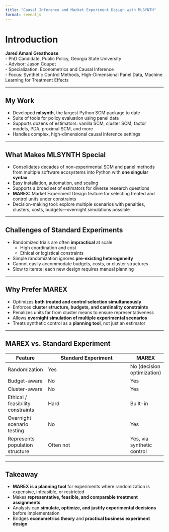 ```yaml
---
title: "Causal Inference and Market Experiment Design with MLSYNTH"
format: revealjs
---
```


# Introduction

**Jared Amani Greathouse**  
- PhD Candidate, Public Policy, Georgia State University  
- Advisor: Jason Coupet  
- Specialization: Econometrics and Causal Inference  
- Focus: Synthetic Control Methods, High-Dimensional Panel Data, Machine Learning for Treatment Effects  

---

## My Work

- Developed **mlsynth**, the largest Python SCM package to date  
- Suite of tools for policy evaluation using panel data  
- Supports dozens of estimators: vanilla SCM, cluster SCM, factor models, PDA, proximal SCM, and more  
- Handles complex, high-dimensional causal inference settings  

---

## What Makes MLSYNTH Special

- Consolidates decades of non-experimental SCM and panel methods from multiple software ecosystems into Python with **one singular syntax**  
- Easy installation, automation, and scaling  
- Supports a broad set of estimators for diverse research questions  
- **MAREX:** Market Experiment Design feature for selecting treated and control units under constraints  
- Decision-making tool: explore multiple scenarios with penalties, clusters, costs, budgets—overnight simulations possible  

---

## Challenges of Standard Experiments

- Randomized trials are often **impractical** at scale  
  - High coordination and cost  
  - Ethical or logistical constraints  
- Simple randomization ignores **pre-existing heterogeneity**  
- Cannot easily accommodate budgets, costs, or cluster structures  
- Slow to iterate: each new design requires manual planning  

---

## Why Prefer MAREX

- Optimizes **both treated and control selection simultaneously**  
- Enforces **cluster structure, budgets, and cardinality constraints**  
- Penalizes units far from cluster means to ensure representativeness  
- Allows **overnight simulation of multiple experimental scenarios**  
- Treats synthetic control as a **planning tool**, not just an estimator  

---

## MAREX vs. Standard Experiment

| Feature | Standard Experiment | MAREX |
|---------|-------------------|-------|
| Randomization | Yes | No (decision optimization) |
| Budget-aware | No | Yes |
| Cluster-aware | No | Yes |
| Ethical / feasibility constraints | Hard | Built-in |
| Overnight scenario testing | No | Yes |
| Represents population structure | Often not | Yes, via synthetic control |

---

## Takeaway

- **MAREX is a planning tool** for experiments where randomization is expensive, infeasible, or restricted  
- Makes **representative, feasible, and comparable treatment assignments**  
- Analysts can **simulate, optimize, and justify experimental decisions** before implementation  
- Bridges **econometrics theory** and **practical business experiment design**
